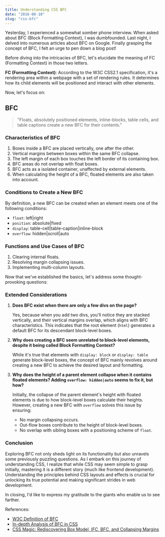 ```yaml
---
title: Understanding CSS BFC
date: "2016-08-10"
slug: "css-bfc"
---
```


Yesterday, I experienced a somewhat somber phone interview. When asked about BFC (Block Formatting Context), I was dumbfounded. Last night, I delved into numerous articles about BFC on Google. Finally grasping the concept of BFC, I felt an urge to pen down a blog post!

Before diving into the intricacies of BFC, let's elucidate the meaning of FC (Formatting Context) in those two letters.

**FC (Formatting Context)**: According to the W3C CSS2.1 specification, it's a rendering area within a webpage with a set of rendering rules. It determines how its child elements will be positioned and interact with other elements.

Now, let's focus on:

## BFC

> "Floats, absolutely positioned elements, inline-blocks, table cells, and table captions create a new BFC for their contents."

### Characteristics of BFC

1. Boxes inside a BFC are placed vertically, one after the other.
2. Vertical margins between boxes within the same BFC collapse.
3. The left margin of each box touches the left border of its containing box.
4. BFC areas do not overlap with float boxes.
5. BFC acts as a isolated container, unaffected by external elements.
6. When calculating the height of a BFC, floated elements are also taken into account.

### Conditions to Create a New BFC

By definition, a new BFC can be created when an element meets one of the following conditions:

- `float`: left|right
- `position`: absolute|fixed
- `display`: table-cell|table-caption|inline-block
- `overflow`: hidden|scroll|auto

### Functions and Use Cases of BFC

1. Clearing internal floats.
2. Resolving margin collapsing issues.
3. Implementing multi-column layouts.

Now that we've established the basics, let's address some thought-provoking questions:

### Extended Considerations

1. **Does BFC exist when there are only a few divs on the page?**

   Yes, because when you add two divs, you'll notice they are stacked vertically, and their vertical margins overlap, which aligns with BFC characteristics. This indicates that the root element (`html`) generates a default BFC for its descendant block-level boxes.

2. **Why does creating a BFC seem unrelated to block-level elements, despite it being called Block Formatting Context?**

   While it's true that elements with `display: block` or `display: table` generate block-level boxes, the concept of BFC mainly revolves around creating a new BFC to achieve the desired layout and formatting.

3. **Why does the height of a parent element collapse when it contains floated elements? Adding `overflow: hidden|auto` seems to fix it, but how?**

   Initially, the collapse of the parent element's height with floated elements is due to how block-level boxes calculate their heights. However, creating a new BFC with `overflow` solves this issue by ensuring:

   - No margin collapsing occurs.
   - Out-flow boxes contribute to the height of block-level boxes.
   - No overlap with sibling boxes with a positioning scheme of `float`.

### Conclusion

Exploring BFC not only sheds light on its functionality but also unravels some previously puzzling questions. As I embark on this journey of understanding CSS, I realize that while CSS may seem simple to grasp initially, mastering it is a different story (much like frontend development). Understanding the principles behind CSS layouts and effects is crucial for unlocking its true potential and making significant strides in web development.

In closing, I'd like to express my gratitude to the giants who enable us to see farther.

References:
- [W3C Definition of BFC](https://www.w3.org/TR/CSS2/visuren.html#block-formatting)
- [In-depth Analysis of BFC in CSS](http://www.html-js.com/article/1866)
- [CSS Magic: Rediscovering Box Model, IFC, BFC, and Collapsing Margins](https://segmentfault.com/a/1190000004625635#articleHeader11)